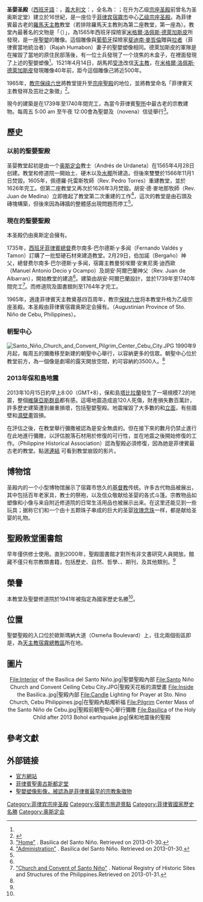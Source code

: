 {{Infobox church
|name                   = 圣婴圣殿
|fullname               = Basílica Minore del Santo Niño de Cebu
|image                  = Basilica del Santo Nino.jpg
|imagesize              = 220px
|imagelink              = 
|imagealt               = 
|landscape              = 
|caption                = 圣婴圣殿為菲律賓最早的教堂，為菲律賓天主教會的象徵
|pushpin map            = Philippines
|pushpin label position = left
|pushpin map alt        = 
|pushpin mapsize        = 
|map caption            = Location in the Philippines
|latd                   = 10
|latm                   = 17
|lats                   = 38
|latNS                  = N
|longd                  = 123
|longm                  = 54
|longs                  = 5
|longEW                 = E
|coordinates            = 
|location               = [[宿霧市|宿霧市]]
|country                = [[菲律賓|菲律賓]]
|denomination           = [[羅馬天主教會|羅馬天主教會]]
|previous denomination  =
|churchmanship          = 
|membership             = 
|attendance             = 
|website                = [http://www.basilicasantonino.org.ph Official website]
|former name            = Church and Convent of Saint Augustine<ref name=bc/>
|bull date              = 
|founded date           = {{start date|1565|04|28}}
|founder                = 安德烈斯·德·烏達內塔（Rev. Andres de Urdaneta）
|dedication             = 
|dedicated date         = 
|consecrated date       = 1739年<ref name=bc/> - 1740年<ref name=nhl/>
|cult                   = 
|relics                 = {{le|宿霧聖嬰|Santo Niño de Cebú}}
|events                 = 
|past bishop            = 
|people                 =
|status                 = [[巴西利卡|巴西利卡]]
|functional status      = 使用中（部分地震損毀）
|heritage designation   = 國家歷史文物
|designated date        = 1941年
|architect              = 胡安·阿爾巴蘭神父（Rev. Juan de Albarran）
|architectural type     = [[教堂_(建築)|教堂]]和[[修道院|修道院]]
|style                  = {{le|地震巴洛克|Earthquake Baroque}}
|groundbreaking         = 1735年
|completed date         = 1739年 - 1740年
|construction cost      = 
|closed date            = 
|demolished date        =
|capacity               = 
|length                 = <!-- {{convert|}} -->
|width                  = <!-- {{convert|}} -->
|width nave             = <!-- {{convert|}} -->
|height                 = <!-- {{convert|}} -->
|diameter               = <!-- {{convert|}} -->
|other dimensions       = 
|floor count            = 
|floor area             = <!-- {{convert|}} -->
|dome quantity          = 無
|dome height outer      = <!-- {{convert|}} -->
|dome height inner      = <!-- {{convert|}} -->
|dome dia outer         = <!-- {{convert|}} -->
|dome dia inner         = <!-- {{convert|}} -->
|spire quantity         = 
|spire height           = <!-- {{convert|}} -->
|materials              = [[岩石|岩石]]<ref name=bc>[http://www.basilicasantonino.org.ph/pages/basilica_complex.html "Basilica Complex"] {{Wayback|url=http://www.basilicasantonino.org.ph/pages/basilica_complex.html |date=20160508095231 }}. Basilica del Santo Niño. Retrieved on 2013-01-30.</ref>
|bells                  = 
|bells hung             = 
|bell weight            = <!-- {{CwtQtrLb to kg|}} -->
|parish                 = 
|deanery                = 
|archdeaconry           = 
|episcopalarea          = 
|archdiocese            = 
|metropolis             = 
|diocese                = 
|province               = [[天主教宿霧總教區|天主教宿霧總教區]]
|presbytery             = 
|synod                  = 
|circuit                = 
|district               = 
|division               = 
|subdivision            =
|archbishop             = 何塞·斯洛菲亞·帕爾瑪（Jose Serofia Palma）
|bishop                 = 
|dean                   = 
|provost                = 
|provost-rector         = 
|viceprovost            = 
|subdean                = 
|precentor              = 
|chancellor             = 
|canonchancellor        = 
|canon                  = 
|canonmissioner         = 
|canonpastor            = 
|canontreasurer         = 
|succentor              = 
|archdeacon             = 
|prebendary             = 
|rector                 = 喬納斯·M·米哈雷斯牧師（Rev. Fr. Jonas M. Mejares, [[奧斯定會|O.S.A.]]）
|vicar                  = 
|curate                 = 
|priestincharge         = 羅多佛·布格納牧師（Rev. Fr. Rodolfo Bugna, O.S.A.）


|priest                 = 
|asstpriest             = 
|minister               = 
|assistant              = 
|honpriest              = 
|deacon                 = 
|deaconness             = 
|seniorpastor           = 
|pastor                 = 
|abbot                  = 
|chaplain               =
|reader                 = 
|student intern         = 
|organistdom            = 
|director               = 
|organist               = 
|organscholar           = 
|chapterclerk           = 
|laychapter             = 
|warden                 = 
|verger                 =
|businessmgr            = 
|liturgycoord           = 
|reledu                 = 
|rcia                   = 
|youthmin               = 
|flowerguild            = 
|musicgroup             = 
|parishadmin            = 
|serversguild           =
|logo                   = 
|logosize               = 
|logolink               = 
|logoalt                = 
}}
'''圣婴圣殿'''（[[菲律賓西班牙語|西班牙語]]：{{lang|es|Basilica del Santo Niño}}，[[義大利文|義大利文]]：{{lang|it|Basilica Minore del Santo Bambino}}，全名為：{{lang|es|Basilica Minore del Santo Niño}}；在升为乙级[[宗座圣殿|宗座圣殿]]前曾名为圣奥斯定堂）建立於16世紀，是一座位于[[菲律宾|菲律宾]][[宿霧市|宿霧市]]中心[[乙级宗座圣殿|乙级宗座圣殿]]。為菲律賓最古老的[[羅馬天主教|羅馬天主教]]教堂（若排除羅馬天主教則為第二座教堂，第一座為{{le|Cebu Metropolitan Cathedral|Cebu Metropolitan Cathedral|宿霧都會大教堂}}）。教堂內最著名的文物是「{{le|宿霧的聖嬰|Santo Niño de Cebú}}（{{lang|es|Santo Niño de Cebú}}）」，為1565年西班牙探險家[[米格爾·洛佩斯·德萊加斯皮|米格爾·洛佩斯·德萊加斯皮]]所發現，是一座[[聖嬰|聖嬰]]的雕像。這個雕像與[[葡萄牙|葡萄牙]]探險家[[斐迪南·麥哲倫|斐迪南·麥哲倫]]贈與[[拉者|拉者]]（菲律賓當地統治者）{{le|拉者胡馬邦|Rajah Humabon|胡馬邦}}（Rajah Humabon）妻子的聖嬰塑像相同。德萊加斯皮的軍隊是在摧毀了當地的原住民部落後，有一位士兵發現了一个烧焦的木盒子，在裡面發現了上述的聖嬰塑像<ref name=bc/>。1521年4月14日，胡馬邦[[受洗|受洗]]改信[[天主教|天主教]]，在[[米格爾·洛佩斯·德萊加斯皮|米格爾·洛佩斯·德萊加斯皮]]發現雕像40年前，距今這個雕像己將近500年。

1965年，[[教宗|教宗]][[保祿六世|保祿六世]]將教堂提升至[[宗座聖殿|宗座聖殿]]的地位，並將教堂命名「菲律賓天主教發祥及茁壯之象徵」<ref>{{Cite web |url=http://www.vatican.va/holy_father/paul_vi/speeches/1965/documents/hf_p-vi_spe_19650502_philippines_en.html |title=存档副本 |accessdate=2014-08-28 |archive-date=2013-03-03 |archive-url=https://web.archive.org/web/20130303012147/http://www.vatican.va/holy_father/paul_vi/speeches/1965/documents/hf_p-vi_spe_19650502_philippines_en.html |dead-url=no }}</ref>。

現今的建築是在1739年至1740年間完工，為當今菲律賓[[聖所|聖所]]中最古老的宗教建物。每周五 5:00 am 至午夜 12:00會為聖嬰及{{le|諾維納|novena}}（novena）信徒舉行{{le|彌撒(羅馬天主教)|Mass (Catholic Church)|彌撒}}<ref>[http://www.basilicasantonino.org.ph/index.html "Home"] {{Wayback|url=http://www.basilicasantonino.org.ph/index.html |date=20150321001137 }}. Basilica del Santo Niño. Retrieved on 2013-01-30.</ref>。

==歷史==
===以前的聖嬰聖殿===
圣婴教堂起初是由一个[[奥斯定会|奥斯定会]]教士{{le|安德烈斯·德·乌达内塔|Andrés de Urdaneta}}（Andrés de Urdaneta）在1565年4月28日创建。教堂和修道院一開始土、硬木以及[[水椰|水椰]]所建造。但後來雙雙於1566年11月1日焚毀。1605年，佩德羅·托雷斯牧師（Rev. Pedro Torres）重建教堂，並於1626年完工。但第二座教堂又再次於1626年3月焚毀。胡安·德·麥地那牧師（Rev. Juan de Medina）立即擔起了教堂第二次重建的工作<ref name=admin>[http://www.basilicasantonino.org.ph/pages/administration.html "Administration"] {{Wayback|url=http://www.basilicasantonino.org.ph/pages/administration.html |date=20150923182517 }}. Basilica del Santo Niño. Retrieved on 2013-01-30.</ref>，這次的教堂是由石頭及磚塊構築，但後來因為磚牆的整體感出現問題而停工<ref name=bc/>。

===現在的聖嬰聖殿===
本圣殿仍由奥斯定会擁有。

1735年，[[西班牙|西班牙]][[菲律賓總督|菲律賓總督]]费尔南多·巴尔德斯·y·多闻（Fernando Valdés y Tamon）訂購了一批堅硬石材來建造教堂。2月29日，伯加諾（Bergaño）神父，總督费尔南多·巴尔德斯·y·多闻，宿霧主教曼努埃爾·安東尼奧·迪西歐（Manuel Antonio Decio y Ocampo）及胡安·阿爾巴蘭神父（Rev. Juan de Albarran），開始教堂的建造<ref name=bc/>。建築由胡安·阿爾巴蘭設計，並於1739年至1740年間完工<ref name=nhl>[http://nhcphistoricsites.blogspot.com/2011/10/church-and-convent-of-santo-nino.html "Church and Convent of Santo Niño"] {{Wayback|url=http://nhcphistoricsites.blogspot.com/2011/10/church-and-convent-of-santo-nino.html |date=20131024151147 }}. National Registry of Historic Sites and Structures of the Philippines.Retrieved on 2013-01-31.</ref>。而修道院及圖書館則至1764年才完工。

1965年，適逢菲律賓天主教奠基四百周年，教宗[[保禄六世|保禄六世]]将本教堂升格为乙级宗座圣殿。本圣殿由菲律賓宿霧奥斯定会擁有。（Augustinian Province of Sto. Niño de Cebu, Philippines）。

===朝聖中心===
[[File:Santo_Niño_Church_and_Convent_Pilgrim_Center_Cebu_City.JPG|left]]
1990年9月起，每周五的彌撒移至新建的朝聖中心舉行，以容納更多的信眾。朝聖中心位於教堂前方，為一個像是劇場的露天開放空間，約可容納約3500人。<ref name=bc/>

===2013年保和島地震===
{{Main|2013年保和地震}}
2013年10月15日約早上8:00（GMT+8），保和島[[塔比拉蘭市|塔比拉蘭]]發生了一場規模7.2的地震，整個[[維薩亞斯群島|維薩亞斯群島]]都有感。這場地震造成逾120人死傷，財產損失數百萬計，許多歷史建築遭到嚴重損壞，包括聖嬰聖殿。地震摧毀了大多數的{{le|Belfry (architecture)|Belfry (architecture)|鐘塔}}和[[立面|立面]]，有些牆壁和[[濕壁畫|濕壁畫]]毀損。

在評估之後，在教堂舉行彌撒被認為是安全無虞的。但在接下來的數月仍禁止進行在此地進行彌撒，以評估脫落石材用於修復的可行性，並在地震之後開始修復的工作。{{le|菲律賓歷史協會|Philippine Historical Association}}（Philippine Historical Association）認為聖殿必須修復，因為她是菲律賓最古老的教堂。點選[http://www.youtube.com/watch?v=mxGTCuQk2Rg 連結] {{Wayback|url=http://www.youtube.com/watch?v=mxGTCuQk2Rg |date=20201124053657 }}可看到教堂崩毀的影片。

==博物馆==
圣殿内的一个小型博物馆展示了宿霧市悠久的[[基督教|基督教]]传统。许多古代物品被展出，其中包括百年老家具，教士的祭袍，以及信众敬献给圣婴的各式斗篷。宗教物品如塑像和小像与来自附近修道院的日常生活用品也被展示出来。在这里还能见到一些玩具；据称它们和一个由十五颗珠子串成的巨大的圣婴[[玫瑰經|玫瑰念珠]]一样，都是献给圣婴的礼物。

==聖殿教堂圖書館==
早年僅供修士使用。直到2000年，聖殿圖書館才對所有非文書研究人員開放。館藏不僅只有宗教類書籍，包括歷史、自然、哲學、{{le|菲律賓文獻|Filipiniana}}、期刊，及其他類別。<ref name=bc/>

==榮譽==
本教堂及聖嬰修道院於1941年被指定為國家歷史名勝<ref name=nhl/>。

==位置==
聖嬰聖殿的入口位於歐斯瑪納大道（Osmeña Boulevard）上，往北兩個街區即是{{le|宿霧都會大教堂|Cebu Metropolitan Cathedral}}，為[[天主教宿霧總教區|天主教宿霧總教區]]所在地。

== 圖片 ==
<center><gallery>
File:Interior of the Basilica del Santo Niño.jpg|聖嬰聖殿內部
File:Santo Niño Church and Convent Ceiling Cebu City.JPG|聖殿天花板的濕壁畫
File:Inside the Basilica..jpg|聖殿內部
File:Candle Lighting for Prayer at Sto. Nino Church, Cebu Philippines.jpg|在聖殿內點燭祈福
File:Pilgrim Center Mass of the Santo Niño de Cebu.jpg|聖殿前朝聖中心舉行彌撒
File:Basilica of the Holy Child after 2013 Bohol earthquake.jpg|保和地震後的聖殿</gallery></center>

==參考文獻==
{{reflist}}
==外部链接==
* [http://www.basilicasantonino.org.ph/ 官方網站] {{Wayback|url=http://www.basilicasantonino.org.ph/ |date=20170617154929 }}
* [http://basilicasantonino.org.ph/index.php?affix=augustinian 菲律賓聖奧古斯都定堂] {{Wayback|url=http://basilicasantonino.org.ph/index.php?affix=augustinian |date=20120830055051 }}
* [http://basilicasantonino.org.ph/index.php?affix=gallery&page=1 聖嬰塑像影像，被認為是菲律賓最早的宗教象徵物]
{{Commons category|Basilica of Santo Niño (Cebu)}}

[[Category:菲律宾宗座圣殿|Category:菲律宾宗座圣殿]]
[[Category:宿雾市旅遊景點|Category:宿雾市旅遊景點]]
[[Category:菲律賓國家歷史名勝|Category:菲律賓國家歷史名勝]]
[[Category:奥斯定会|Category:奥斯定会]]